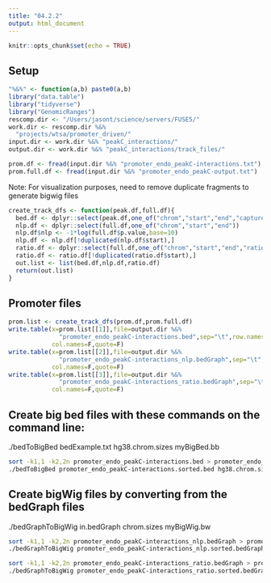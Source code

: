 ```yaml
---
title: "04.2.2"
output: html_document
---
```


```r
knitr::opts_chunk$set(echo = TRUE)
```

## Setup 

```r
"%&%" <- function(a,b) paste0(a,b)
library("data.table")
library("tidyverse")
library("GenomicRanges")
rescomp.dir <- "/Users/jasont/science/servers/FUSE5/"
work.dir <- rescomp.dir %&% 
  "projects/wtsa/promoter_driven/"
input.dir <- work.dir %&% "peakC_interactions/"
output.dir <- work.dir %&% "peakC_interactions/track_files/"
```

```r
prom.df <- fread(input.dir %&% "promoter_endo_peakC-interactions.txt")
prom.full.df <- fread(input.dir %&% "promoter_endo_peakC-output.txt")
```

Note: For visualization purposes, need to remove duplicate fragments to generate bigwig files 
```r
create_track_dfs <- function(peak.df,full.df){
  bed.df <- dplyr::select(peak.df,one_of("chrom","start","end","capture"))
  nlp.df <- dplyr::select(full.df,one_of("chrom","start","end"))
  nlp.df$nlp <- -1*log(full.df$p.value,base=10)
  nlp.df <- nlp.df[!duplicated(nlp.df$start),]
  ratio.df <- dplyr::select(full.df,one_of("chrom","start","end","ratio"))
  ratio.df <- ratio.df[!duplicated(ratio.df$start),]
  out.list <- list(bed.df,nlp.df,ratio.df)
  return(out.list)
}
```

## Promoter files 
```r
prom.list <- create_track_dfs(prom.df,prom.full.df)
write.table(x=prom.list[[1]],file=output.dir %&% 
              "promoter_endo_peakC-interactions.bed",sep="\t",row.names=F,
            col.names=F,quote=F)
write.table(x=prom.list[[2]],file=output.dir %&% 
              "promoter_endo_peakC-interactions_nlp.bedGraph",sep="\t",row.names=F,
            col.names=F,quote=F)
write.table(x=prom.list[[3]],file=output.dir %&% 
              "promoter_endo_peakC-interactions_ratio.bedGraph",sep="\t",row.names=F,
            col.names=F,quote=F)
```


## Create big bed files with these commands on the command line:
./bedToBigBed bedExample.txt hg38.chrom.sizes myBigBed.bb

```bash
sort -k1,1 -k2,2n promoter_endo_peakC-interactions.bed > promoter_endo_peakC-interactions.sorted.bed 
./bedToBigBed promoter_endo_peakC-interactions.sorted.bed hg38.chrom.sizes promoter_endo_peakC-interactions.bb
```

## Create bigWig files by converting from the bedGraph files  
./bedGraphToBigWig in.bedGraph chrom.sizes myBigWig.bw

```bash
sort -k1,1 -k2,2n promoter_endo_peakC-interactions_nlp.bedGraph > promoter_endo_peakC-interactions_nlp.sorted.bedGraph 
./bedGraphToBigWig promoter_endo_peakC-interactions_nlp.sorted.bedGraph hg38.chrom.sizes promoter_endo_peakC-interactions_nlp.bw

sort -k1,1 -k2,2n promoter_endo_peakC-interactions_ratio.bedGraph > promoter_endo_peakC-interactions_ratio.sorted.bedGraph 
./bedGraphToBigWig promoter_endo_peakC-interactions_ratio.sorted.bedGraph hg38.chrom.sizes promoter_endo_peakC-interactions_ratio.bw
```

